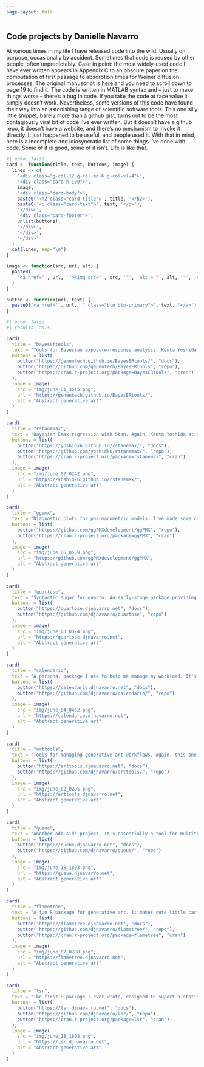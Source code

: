 ```yaml
---
page-layout: full
---
```


::: {.banner}

::: {.centered}
# Code projects by Danielle Navarro
:::

:::

At various times in my life I have released code into the wild. Usually on purpose, occasionally by accident. Sometimes that code is reused by other people, often unpredictably. Case in point: the most widely-used code I have ever written appears in Appendix C to an obscure paper on the computation of first passage to absorbtion times for Weiner diffusion processes. The original manuscript is [here](https://papers.djnavarro.net/2009_firstpassage.pdf) and you need to scroll down to page 19 to find it. The code is written in MATLAB syntax and -- just to make things worse -- there's a bug in code. If you take the code at face value it simply doesn't work. Nevertheless, some versions of this code have found their way into an astonishing range of scientific software tools. This one silly little snippet, barely more than a github gist, turns out to be the most contagiously viral bit of code I've ever written. But it doesn't have a github repo, it doesn't have a website, and there's no mechanism to invoke it directly. It just happened to be useful, and people used it. With that in mind, here is a incomplete and idiosyncratic list of some things I've done with code. Some of it is good, some of it isn't. Life is like that.

```r
#| echo: false
card <- function(title, text, buttons, image) {
  lines <- c(
    '<div class="g-col-12 g-col-md-6 g-col-xl-4">',
    '<div class="card h-100">',
    image,
    '<div class="card-body">',
    paste0('<h2 class="card-title">', title, '</h2>'),
    paste0('<p class="card-text">', text, '</p>'),
    '</div>',
    '<div class="card-footer">',
    unlist(buttons),
    '</div>',
    '</div>',
    '</div>'
  )
  cat(lines, sep="\n")
}

image <- function(src, url, alt) {
  paste0(
    '<a href="', url, '"><img src="', src, '"', 'alt = "', alt, '"', 'class="card-img-top"></a>'
  )
}

button <- function(url, text) {
  paste0('<a href="', url, '" class="btn btn-primary">', text, '</a>')
}


```


::: {.grid}

```r
#| echo: false
#| results: asis

card(
  title = "bayesertools", 
  text = "Tools for Bayesian exposure-response analysis. Kenta Yoshida at Genetech is the primary developer, but I contribute frequently to this one.", 
  buttons = list(
    button("https://genentech.github.io/BayesERtools/", "docs"),
    button("https://github.com/genentech/BayesERtools", "repo"),
    button("https://cran.r-project.org/package=BayesERtools", "cran")
  ),
  image = image(
    src = "img/june_01_3615.png", 
    url = "https://genentech.github.io/BayesERtools/", 
    alt = "Abstract generative art"
  )
)

card(
  title = "rstanemax", 
  text = "Bayesian Emax regression with Stan. Again, Kenta Yoshida at Genetech is the primary developer, though I contribute to it a lot.", 
  buttons = list(
    button("https://yoshidk6.github.io/rstanemax/", "docs"),
    button("https://github.com/yoshidk6/rstanemax/", "repo"),
    button("https://cran.r-project.org/package=rstanemax", "cran")
  ), 
  image = image(
    src = "img/june_02_0242.png", 
    url = "https://yoshidk6.github.io/rstanemax/", 
    alt = "Abstract generative art"
  )
)

card(
  title = "ggpmx", 
  text = "Diagnostic plots for pharmacometric models. I've made some contribution to this work, but this package has a great many contributors, and it is mostly coordinated through the folks at Novartis.", 
  buttons = list(
    button("https://github.com/ggPMXdevelopment/ggPMX", "repo"),
    button("https://cran.r-project.org/package=ggPMX", "cran")   
  ),
  image = image(
    src = "img/june_05_0539.png", 
    url = "https://github.com/ggPMXdevelopment/ggPMX", 
    alt = "Abstract generative art"
  )
)

card(
  title = "quartose", 
  text = "Syntactic sugar for quarto. An early-stage package providing some tools for working with quarto programmatically. It was originally a personal-use package, but people have expressed some interest in using it so I may send it to CRAN.",
  buttons = list(
    button("https://quartose.djnavarro.net", "docs"),
    button("https://github.com/djnavarro/quartose", "repo")
  ),
  image = image(
    src = "img/june_03_0324.png", 
    url = "https://quartose.djnavarro.net", 
    alt = "Abstract generative art"
  )
)

card(
  title = "calendario", 
  text = "A personal package I use to help me manage my workload. It's quirky and unashamedly hyperfocused on what I need. I'm going through the motions of building a proper test suite, writing real documentation, etc, but I see no need to send it to CRAN.",
  buttons = list(
    button("https://calendario.djnavarro.net", "docs"),
    button("https://github.com/djnavarro/calendario/", "repo")
  ),
  image = image(
    src = "img/june_04_0462.png", 
    url = "https://calendario.djnavarro.net", 
    alt = "Abstract generative art"
  )
)

card(
  title = "arttools", 
  text = "Tools for managing generative art workflows. Again, this one is very much designed around my own needs. It's reasonably well documented and other folks are free to use it, but it's not intended for CRAN.", 
  buttons = list(
    button("https://arttools.djnavarro.net", "docs"),
    button("https://github.com/djnavarro/arttools/", "repo")
  ), 
  image = image(
    src = "img/june_02_0205.png", 
    url = "https://arttools.djnavarro.net", 
    alt = "Abstract generative art"
  )
)

card(
  title = "queue", 
  text = "Another odd side-project. It's essentially a tool for multithreading in R using callr and R6, and I quite enjoyed writing it, but if you are seriously in need of this functionality there are much better tools for this and you shouldn't rely on my toy project.", 
  buttons = list(
    button("https://queue.djnavarro.net", "docs"),
    button("https://github.com/djnavarro/queue/", "repo")
  ),
  image = image(
    src = "img/june_18_1803.png", 
    url = "https://queue.djnavarro.net",
    alt = "Abstract generative art"
  )
)

card(
  title = "flametree", 
  text = "A fun R package for generative art. It makes cute little cartoon trees using iterated function systems. That's all it does, but I like it.", 
  buttons = list(
    button("https://flametree.djnavarro.net", "docs"),
    button("https://github.com/djnavarro/flametree/", "repo"),
    button("https://cran.r-project.org/package=flametree", "cran")
  ),
  image = image(
    src = "img/june_07_0708.png", 
    url = "https://flametree.djnavarro.net", 
    alt = "Abstract generative art"
  )
)

card(
  title = "lsr", 
  text = "The first R package I ever wrote, designed to suport a statistics textbook that I'm no longer in a position to maintain. The code in this package is extremely poorly written and I'm a little embarrassed by it, but surprisingly it still seems to work as intended. So that's something.", 
  buttons = list(
    button("https://lsr.djnavarro.net", "docs"),
    button("https://github.com/djnavarro/lsr/", "repo"),
    button("https://cran.r-project.org/package=lsr", "cran")
  ),
  image = image(
    src = "img/june_18_1808.png", 
    url = "https://lsr.djnavarro.net", 
    alt = "Abstract generative art"
  )
)

```


::: 
